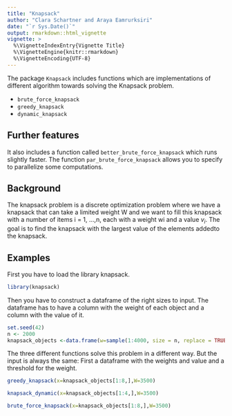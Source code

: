 ```yaml
---
title: "Knapsack"
author: "Clara Schartner and Araya Eamrurksiri"
date: "`r Sys.Date()`"
output: rmarkdown::html_vignette
vignette: >
  %\VignetteIndexEntry{Vignette Title}
  %\VignetteEngine{knitr::rmarkdown}
  %\VignetteEncoding{UTF-8}
---
```


The package  `Knapsack` includes functions which are implementations of different algorithm towards solving the Knapsack problem.

- `brute_force_knapsack` 
- `greedy_knapsack`
- `dynamic_knapsack`

## Further features

It also includes a function called `better_brute_force_knapsack` which runs slightly faster.
The function `par_brute_force_knapsack` allows you to specify to parallelize some computations.

## Background

The knapsack problem is a discrete optimization problem where we have a knapsack that can take a
limited weight W and we want to fill this knapsack with a number of items i = 1, ...,n, each with a weight wi and a value $v_{i}$. The goal is to find the knapsack with the largest value of the elements addedto the knapsack.


## Examples

First you have to load the library knapsack.

```r
library(knapsack)
```
Then you have to construct a dataframe of the right sizes to input.
The dataframe has to have a column with the weight of each object and a column with the value of it.
```r
set.seed(42)
n <- 2000
knapsack_objects <-data.frame(w=sample(1:4000, size = n, replace = TRUE),v=runif(n = n, 0, 10000))
```
The three different functions solve this problem in a different way.
But the input is always the same: First a dataframe with the weights and value and a threshold for the weight.
```r
greedy_knapsack(x=knapsack_objects[1:8,],W=3500)
```


```r
knapsack_dynamic(x=knapsack_objects[1:4,],W=3500)
```


```r
brute_force_knapsack(x=knapsack_objects[1:8,],W=3500)
```

